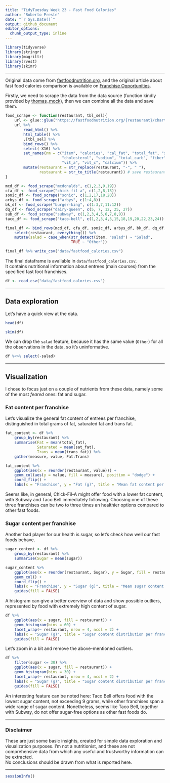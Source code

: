 ```yaml
---
title: "TidyTuesday Week 23 - Fast Food Calories"
author: "Roberto Preste"
date: "`r Sys.Date()`"
output: github_document
editor_options: 
  chunk_output_type: inline
---
```


```r
library(tidyverse)
library(stringr)
library(magrittr)
library(rvest)
library(skimr)
```

___ 

Original data come from [fastfoodnutrition.org](https://fastfoodnutrition.org), and the original article about fast food calories comparison is available on [Franchise Opportunities](https://www.franchiseopportunities.com/blog/general-franchise-information/fast-food-calorie-comparison-charts).  

Firstly, we need to scrape the data from the data source (function kindly provided by [thomas_mock](https://twitter.com/thomas_mock)), then we can combine all the data and save them.  

```r
food_scrape <- function(restaurant, tbl_sel){
    url <- glue::glue("https://fastfoodnutrition.org/{restaurant}/chart")
    url %>% 
        read_html() %>% 
        html_table() %>% 
        .[tbl_sel] %>% 
        bind_rows() %>% 
        select(-X16) %>%
        set_names(nm = c("item", "calories", "cal_fat", "total_fat", "sat_fat", "trans_fat",
                         "cholesterol", "sodium", "total_carb", "fiber", "sugar", "protein",
                         "vit_a", "vit_c", "calcium")) %>% 
        mutate(restaurant = str_replace(restaurant, "-", " "),
               restaurant = str_to_title(restaurant)) # save restaurant name
} 
```

```r
mcd_df <- food_scrape("mcdonalds", c(1,2,3,9,19))
cfa_df <- food_scrape("chick-fil-a", c(1,2,8,13))
sonic_df <- food_scrape("sonic", c(1,2,17,18,20))
arbys_df <- food_scrape("arbys", c(1:4,8))
bk_df <- food_scrape("burger-king", c(1:3,7,11:12))
dq_df <- food_scrape("dairy-queen", c(5, 7, 12, 25, 27))
sub_df <- food_scrape("subway", c(1,2,3,4,5,6,7,8,9))
taco_df <- food_scrape("taco-bell", c(1,2,3,4,5,15,18,19,20,22,23,24))

final_df <- bind_rows(mcd_df, cfa_df, sonic_df, arbys_df, bk_df, dq_df, sub_df, taco_df) %>% 
    select(restaurant, everything()) %>% 
    mutate(salad = case_when(str_detect(item, "salad") ~ "Salad",
                             TRUE ~ "Other"))

final_df %>% write_csv("data/fastfood_calories.csv")
```

The final dataframe is available in `data/fastfood_calories.csv`.  
It contains nutritional information about entrees (main courses) from the specified fast foot franchises.  

```r
df <- read_csv("data/fastfood_calories.csv")
```

___

## Data exploration  

Let's have a quick view at the data.

```r
head(df)
```

```r
skim(df)
```


We can drop the `salad` feature, because it has the same value (`Other`) for all the observations in the data, so it's uninformative.  

```r
df %<>% select(-salad)
```

___

## Visualization  

I chose to focus just on a couple of nutrients from these data, namely some of the most *feared* ones: fat and sugar.  

### Fat content per franchise  

Let's visualize the general fat content of entrees per franchise, distinguished in total grams of fat, saturated fat and trans fat.  

```r
fat_content <- df %>% 
    group_by(restaurant) %>% 
    summarise(Fat = mean(total_fat), 
              Saturated = mean(sat_fat), 
              Trans = mean(trans_fat)) %>% 
    gather(measure, value, Fat:Trans)
```

```r
fat_content %>% 
    ggplot(aes(x = reorder(restaurant, value))) + 
    geom_col(aes(y = value, fill = measure), position = "dodge") +
    coord_flip() + 
    labs(x = "Franchise", y = "Fat (g)", title = "Mean fat content per franchise", fill = "", subtitle = "Chick-Fil-A seems to have low-fat food.") 
```

Seems like, in general, Chick-Fil-A might offer food with a lower fat content, with Subway and Taco Bell immediately following. Choosing one of these three franchises can be two to three times an healthier options compared to other fast foods.  


### Sugar content per franchise  

Another bad player for our health is sugar, so let's check how well our fast foods behave.  

```r
sugar_content <- df %>% 
    group_by(restaurant) %>% 
    summarise(Sugar = mean(sugar))
```

```r
sugar_content %>% 
    ggplot(aes(x = reorder(restaurant, Sugar), y = Sugar, fill = restaurant)) + 
    geom_col() + 
    coord_flip() + 
    labs(x = "Franchise", y = "Sugar (g)", title = "Mean sugar content per franchise", subtitle = "Taco Bell might have low-sugar food.") + 
    guides(fill = FALSE)
```

A histogram can give a better overview of data and show possible outliers, represented by food with extremely high content of sugar.  

```r
df %>% 
    ggplot(aes(x = sugar, fill = restaurant)) + 
    geom_histogram(bins = 60) + 
    facet_wrap(~ restaurant, nrow = 4, ncol = 2) + 
    labs(x = "Sugar (g)", title = "Sugar content distribution per franchise") +
    guides(fill = FALSE)
```

Let's zoom in a bit and remove the above-mentioned outliers.  

```r
df %>% 
    filter(sugar <= 30) %>% 
    ggplot(aes(x = sugar, fill = restaurant)) + 
    geom_histogram(bins = 30) + 
    facet_wrap(~ restaurant, nrow = 4, ncol = 2) + 
    labs(x = "Sugar (g)", title = "Sugar content distribution per franchise [0-30 g]") +
    guides(fill = FALSE)
```

An interesting feature can be noted here: Taco Bell offers food with the lowest sugar content, not exceeding 9 grams, while other franchises span a wide range of sugar content. Nonetheless, seems like Taco Bell, together with Subway, do not offer sugar-free options as other fast foods do.  

___

### Disclaimer  

These are just some basic insights, created for simple data exploration and visualization purposes. I'm not a nutritionist, and these are not comprehensive data from which any useful and trustworthy information can be extracted.  
No conclusions should be drawn from what is reported here.  

___

```r
sessionInfo()
```